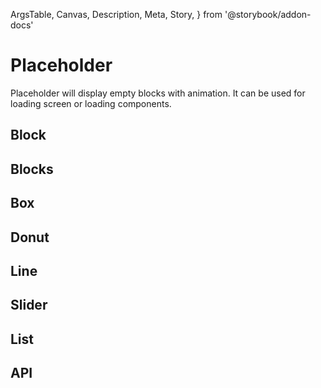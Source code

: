   ArgsTable,
  Canvas,
  Description,
  Meta,
  Story,
} from '@storybook/addon-docs'

<Meta title="Components/Data Display/Placeholder" />

# Placeholder

<Description>
  Placeholder will display empty blocks with animation. It can be used for
  loading screen or loading components.
</Description>

<Canvas isColumn>
  <Story name="Basic">
    <Placeholder />
  </Story>
</Canvas>

## Block

<Canvas isColumn>
  <Story name="Block">
    <Placeholder variant="block" />
  </Story>
</Canvas>

## Blocks

<Canvas isColumn>
  <Story name="Blocks">
    <Placeholder variant="blocks" />
  </Story>
</Canvas>

## Box

<Canvas>
  <Story name="Box">
    <Placeholder
      display="flex"
      height={130}
      width={180}
      length={4}
      variant="box"
    />
  </Story>
</Canvas>

## Donut

<Canvas isColumn>
  <Story name="Donut">
    <Placeholder variant="donut" />
  </Story>
</Canvas>

## Line

<Canvas isColumn>
  <Story name="Line">
    <Placeholder variant="line" />
  </Story>
</Canvas>

## Slider

<Canvas isColumn>
  <Story name="Slider">
    <Placeholder variant="slider" />
  </Story>
</Canvas>

## List

<Canvas isColumn>
  <Story name="List">
    <Placeholder variant="list" />
  </Story>
</Canvas>

## API

<ArgsTable of={Placeholder} />
